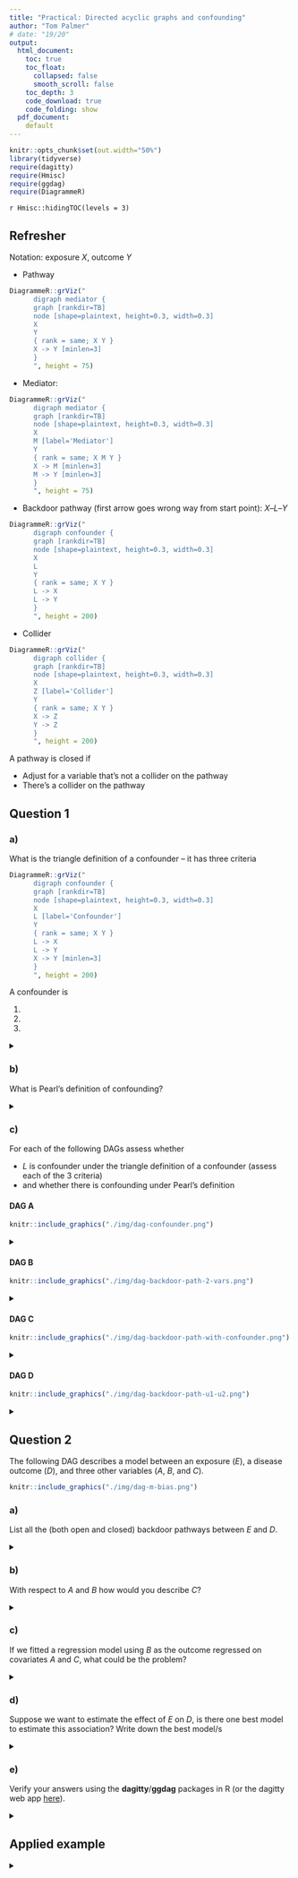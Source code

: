 ```yaml
---
title: "Practical: Directed acyclic graphs and confounding"
author: "Tom Palmer"
# date: "19/20"
output:
  html_document:
    toc: true
    toc_float:
      collapsed: false
      smooth_scroll: false
    toc_depth: 3
    code_download: true
    code_folding: show
  pdf_document:
    default
---
```


```r
knitr::opts_chunk$set(out.width="50%")
library(tidyverse)
require(dagitty)
require(Hmisc)
require(ggdag)
require(DiagrammeR)
```

`r Hmisc::hidingTOC(levels = 3)`

## Refresher

Notation: exposure $X$, outcome $Y$

* Pathway

```r
DiagrammeR::grViz("
      digraph mediator {
      graph [rankdir=TB]
      node [shape=plaintext, height=0.3, width=0.3]
      X 
      Y 
      { rank = same; X Y }
      X -> Y [minlen=3]
      }
      ", height = 75)
```

* Mediator:

```r
DiagrammeR::grViz("
      digraph mediator {
      graph [rankdir=TB]
      node [shape=plaintext, height=0.3, width=0.3]
      X 
      M [label='Mediator']
      Y 
      { rank = same; X M Y }
      X -> M [minlen=3]
      M -> Y [minlen=3]
      }
      ", height = 75)
```

* Backdoor pathway (first arrow goes wrong way from start point): $X$--$L$--$Y$

```r
DiagrammeR::grViz("
      digraph confounder {
      graph [rankdir=TB]
      node [shape=plaintext, height=0.3, width=0.3]
      X 
      L 
      Y 
      { rank = same; X Y }
      L -> X 
      L -> Y 
      }
      ", height = 200)
```

* Collider

```r
DiagrammeR::grViz("
      digraph collider {
      graph [rankdir=TB]
      node [shape=plaintext, height=0.3, width=0.3]
      X 
      Z [label='Collider']
      Y 
      { rank = same; X Y }
      X -> Z 
      Y -> Z 
      }
      ", height = 200)
```


A pathway is closed if

- Adjust for a variable that's not a collider on the pathway
- There's a collider on the pathway  

## Question 1

### a) 

What is the triangle definition of a confounder -- it has three criteria

```r
DiagrammeR::grViz("
      digraph confounder {
      graph [rankdir=TB]
      node [shape=plaintext, height=0.3, width=0.3]
      X 
      L [label='Confounder']
      Y 
      { rank = same; X Y }
      L -> X 
      L -> Y 
      X -> Y [minlen=3]
      }
      ", height = 200)
```

A confounder is

1.  
2.  
3.  

<details>
<summary></summary>
1. associated with the exposure
2. associated with the outcome conditional on the exposure
3. not on the causal pathway between the exposure and outcome
</details>

### b) 

What is Pearl's definition of confounding?

<details>
<summary></summary>
There is confounding of the exposure and outcome relationship when there is an open backdoor pathway between them (therefore, a confounder is any variable on an open backdoor pathway between an exposure and outcome.)
</details>

### c) 

For each of the following DAGs assess whether 

- $L$ is confounder under the triangle definition of a confounder (assess each of the 3 criteria) 
- and whether there is confounding under Pearl's definition

#### DAG A

```r
knitr::include_graphics("./img/dag-confounder.png")
```

<details>
<summary></summary>
- Triangle defintion:
  1. Yes, $L$ is associated with the exposure, $L$--$X$
  2. Yes, $L$ is associated with the outcome conditional upon the exposure, $L$--$Y$
  3. Yes, $L$ is not on the causal pathway between the exposure and outcome  
  Overall: Yes. $L$ is a confounder
- Pearl: Yes. There is confounding since $X$--$L$--$Y$ is an open backdoor pathway
</details>

#### DAG B

```r
knitr::include_graphics("./img/dag-backdoor-path-2-vars.png")
```

<details>
<summary></summary>
- Triangle definition: 
  1. Yes, $L$ is associated with the exposure, $L$--$X$
  2. Yes, $L$ is associated with the outcome conditional upon the exposure, $L$--$U$--$Y$
  3. Yes, $L$ is not on the causal pathway between the exposure and outcome  
  Overall: Yes, $L$ is a confounder  
- Pearl: Yes there is confounding of $X$--$Y$ relationship because $X$--$L$--$U$--$Y$ is an open backdoor pathway
</details>

#### DAG C

```r
knitr::include_graphics("./img/dag-backdoor-path-with-confounder.png")
```

<details>
<summary></summary>
- Triangle definition: 
  1. Yes, $L$ is associated with the exposure, $L$--$U$--$X$
  2. Yes, $L$ is associated with the outcome conditional upon the exposure, $L$--$Y$
  3. Yes, $L$ is not on the causal pathway between the exposure and outcome  
  Overall: Yes, $L$ is a confounder
- Pearl: Yes there is confounding of the $X$--$Y$ relationship because $X$--$U$--$L$--$Y$ is an open backdoor pathway.
</details>

#### DAG D

```r
knitr::include_graphics("./img/dag-backdoor-path-u1-u2.png")
```

<details>
<summary></summary>
- Triangle definition: 
  1. Yes, $L$ is associated with the exposure, $L$--$U_2$--$X$ is an open path
  2. Yes, $L$ is associated with the outcome conditional upon the exposure, $L$--$U_1$--$Y$ is an open path
  3. Yes, $L$ is not on the causal pathway between $X$ and $Y$  
  Overall: Yes, $L$ is a confounder
- Pearl: **No**! There is no confounding of the $X$--$Y$ relationship because $X$--$U_2$--$L$--$U_1$--$Y$ is a closed pathway. Under *d*-separation (directional-separation) rules $L$ is a collider of $U_1$ and $U_2$. Hence, without adjustment for the $L$ the path is closed. Including $L$ in a model will open the path between $U_1$ and $U_2$ which would bias the association between $X$ and $Y$, since $X$--$U_2$--$U_1$--$Y$ would be an open backdoor path. Hence, under the *d*-separation rules we don't want to adjust for $L$, even though we consider it to be a confounder under the triangle definition. 
    
*Takeaway message: the triangle definition of a confounder breaks down when there is a collider on a backdoor pathway*
</details>

## Question 2

The following DAG describes a model between an exposure ($E$), a disease outcome ($D$), and three other variables ($A$, $B$, and $C$).

```r
knitr::include_graphics("./img/dag-m-bias.png")
```

### a) 

List all the (both open and closed) backdoor pathways between $E$ and $D$.

<details>
<summary></summary>
- $E$--$C$--$D$
- $E$--$C$--$B$--$D$
- $E$--$A$--$C$--$D$
- $E$--$A$--$C$--$B$--$D$
</details>

### b) 

With respect to $A$ and $B$ how would you describe $C$?

<details>
<summary></summary>
$C$ is a collider with respect to $A$ and $B$.
</details>
    
### c) 

If we fitted a regression model using $B$ as the outcome regressed on covariates $A$ and $C$, what could be the problem?
    
<details>
<summary></summary>
Since $C$ is a collider of $A$ and $B$, fitting such a model would be biased due to adjustment for a collider.
</details>

### d) 

Suppose we want to estimate the effect of $E$ on $D$, is there one best model to estimate this association? Write down the best model/s

<details>
<summary></summary>
There are several models which block all potential backdoor pathways. These are:
    
- Adjusting for $C$ and $A$
- Adjusting for $C$ and $B$
- Adjusting for $C$ and $A$ and $B$
    
Given that we must include in $C$ we must then include one or both of $A$ and $B$ to block the $A$--$B$ pathway which is opened by adjusting for $C$.

There's an argument to be made for adjusting for no variables as the bias induced by adjusting for $C$ could be worse than the $X$--$C$--$Y$ pathway.
</details>

### e) 

Verify your answers using the **dagitty**/**ggdag** packages in R (or the dagitty web app [here](http://dagitty.net/dags.html)).

<details>
<summary></summary>
```r
library(dagitty)
library(ggdag)
theme_set(theme_dag())

g <- dagitty('dag {
  E <- A -> C <- B -> D
  E -> D
  C -> E
  C -> D
  E [exposure, pos="0,2"]
  D [outcome, pos="2,2"]
  A [pos="0,0"]
  B [pos="2,0"]
  C [pos="1,1"]
}')
plot(g) 
```

```r
gd <- tidy_dagitty(g)
ggdag(gd)
```

```r
library(ggdag)
theme_set(theme_dag())

butterfly_bias(x = "E", y = "D", a = "A", m = "C", b = "B",
               x_y_associated = TRUE) %>% 
  ggdag(use_labels = "label", text = FALSE)
```

```r
paths(g, "E", "D")
```

Which paths remain open when conditioning on C.

```r
paths(g, "E", "D", c("C"))
```

```r
impliedConditionalIndependencies(g)
```

What do we need to adjust for to estimate the effect of E on D?

```r
adjustmentSets(g)
```

*Important: dagitty misses the third solution:* `{ A, B, C }`
</details>

## Applied example

<details>
<summary></summary>

```r
knitr::include_graphics("./img/lederer-aats-2019-fig-1d-mbias.png")
```

- The orange arrows represent a closed back-door path: chronic beta-blocker therapy $\leftarrow$ heart failure $\rightarrow$ Crkles $\leftarrow$ Pneumonia $\rightarrow$ acute respiratory distress syndrome (ARDS).
- Crackles stands for auscultatory crackles: https://en.wikipedia.org/wiki/Crackles
- Crackles is a collider that naturally leaves the back-door path closed. However, control for crackles would open the back-door path, introducing confounding through the path (beta-blocker -- heart failure -- pneumonia -- ARDS).
- M-bias: bias induced by adjusting for a variable on a backdoor pathway which is a collider on that pathway.

We can modify the DAG to show that we don't need to adjust under an M structure.

```r
g2 <- dagitty('dag {
  E <- A -> C <- B -> D
  E -> D
  E [exposure, pos="0,2"]
  D [outcome, pos="2,2"]
  A [pos="0,0"]
  B [pos="2,0"]
  C [pos="1,1"]
}')
plot(g2)
```

```r
adjustmentSets(g2)
```

The adjustment set is the empty set, i.e., don't adjust for any covariates.
</details>
